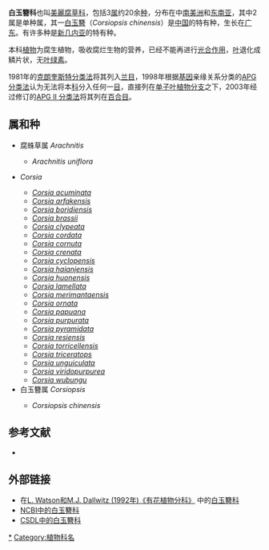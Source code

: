 {{automatic taxobox
|image = CorsiaSpec1-(jha2).jpg
|image_caption = 丽腐草属物种
|taxon = Corsiaceae
|authority = [[Odoardo_Beccari|Becc.]]
|subdivision_ranks = [[属|属]]
|subdivision = 参见正文
|type_genus = {{tsl|en|Corsia|丽腐草属}} ''Corsia'' <small>[[Becc.|Becc.]]</small>
}}

'''白玉簪科'''也叫[[美麗腐草科|美麗腐草科]]，包括3[[属|属]]约20余[[种|种]]，分布在中[[南美洲|南美洲]]和[[东南亚|东南亚]]，其中2属是单种属，其一[[白玉簪|白玉簪]]（''Corsiopsis chinensis''）是[[中国|中国]]的特有种，生长在[[广东|广东]]。有许多种是[[新几内亚|新几内亚]]的特有种。

本科[[植物|植物]]为腐生植物，吸收腐烂生物的营养，已经不能再进行[[光合作用|光合作用]]，[[叶|叶]]退化成鳞片状，无[[叶绿素|叶绿素]]。

1981年的[[克朗奎斯特分类法|克朗奎斯特分类法]]将其列入[[兰目|兰目]]，1998年根据[[基因|基因]]亲缘关系分类的[[APG_分类法|APG 分类法]]认为无法将本[[科|科]]分入任何一[[目_(生物)|目]]，直接列在[[单子叶植物分支|单子叶植物分支]]之下，2003年经过修订的[[APG_II_分类法|APG II 分类法]]将其列在[[百合目|百合目]]。

== 属和种 ==
* 腐蛛草属 ''Arachnitis''
** {{tsl|en|Arachnitis uniflora|腐蛛草}} ''Arachnitis uniflora''
* {{tsl|en|Corsia|丽腐草属}} ''Corsia''
** ''[[Corsia_acuminata|Corsia acuminata]]''
** ''[[Corsia_arfakensis|Corsia arfakensis]]''
** ''[[Corsia_boridiensis|Corsia boridiensis]]''
** ''[[Corsia_brassii|Corsia brassii]]''
** ''[[Corsia_clypeata|Corsia clypeata]]''
** ''[[Corsia_cordata|Corsia cordata]]''
** ''[[Corsia_cornuta|Corsia cornuta]]''
** ''[[Corsia_crenata|Corsia crenata]]''
** ''[[Corsia_cyclopensis|Corsia cyclopensis]]''
** ''[[Corsia_haianjensis|Corsia haianjensis]]''
** ''[[Corsia_huonensis|Corsia huonensis]]''
** ''[[Corsia_lamellata|Corsia lamellata]]''
** ''[[Corsia_merimantaensis|Corsia merimantaensis]]''
** ''[[Corsia_ornata|Corsia ornata]]''
** ''[[Corsia_papuana|Corsia papuana]]''
** ''[[Corsia_purpurata|Corsia purpurata]]''
** ''[[Corsia_pyramidata|Corsia pyramidata]]''
** ''[[Corsia_resiensis|Corsia resiensis]]''
** ''[[Corsia_torricellensis|Corsia torricellensis]]''
** ''[[Corsia_triceratops|Corsia triceratops]]''
** ''[[Corsia_unguiculata|Corsia unguiculata]]''
** ''[[Corsia_viridopurpurea|Corsia viridopurpurea]]''
** ''[[Corsia_wubungu|Corsia wubungu]]''
* 白玉簪属 ''Corsiopsis''
** {{tsl|en|Corsiopsis chinensis|白玉簪 (植物)|白玉簪}} ''Corsiopsis chinensis''

== 参考文献 ==
* {{cite journal| author = Neyland, R. & M. Hennigan|year =2003| title = A phylogeny inferred from large-subunit (26S) ribosome DNA sequences suggests that the Corsiaceae are polyphyletic|journal = New Zealand J. Bot.|volume = 41| pages = 1-11}}

== 外部链接 ==
* 在[http://delta-intkey.com/angio/ L. Watson和M.J. Dallwitz (1992年)《有花植物分科》] {{Wayback|url=http://delta-intkey.com/angio/ |date=20070103200438 }}中的[http://delta-intkey.com/angio/www/corsiace.htm 白玉簪科] {{Wayback|url=http://delta-intkey.com/angio/www/corsiace.htm |date=20060310111934 }} 
* [http://www.ncbi.nlm.nih.gov/Taxonomy/Browser/wwwtax.cgi?mode=Tree&id=147240&lvl=3&lin=f&keep=1&srchmode=1&unlock NCBI中的白玉簪科] {{Wayback|url=http://www.ncbi.nlm.nih.gov/Taxonomy/Browser/wwwtax.cgi?mode=Tree&id=147240&lvl=3&lin=f&keep=1&srchmode=1&unlock |date=20200507163325 }}
* [http://www.csdl.tamu.edu/FLORA/cgi/gateway_family?fam=Corsiaceae CSDL中的白玉簪科] {{Wayback|url=http://www.csdl.tamu.edu/FLORA/cgi/gateway_family?fam=Corsiaceae |date=20081012212711 }}
{{Taxonbar|from=Q131369}}

[[Category:白玉簪科|*]]
[[Category:植物科名|Category:植物科名]]